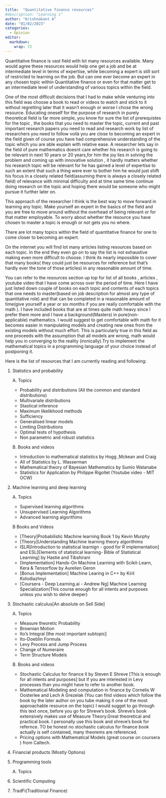 ```yaml
---
title:  "Quantitative finance resources"
#description: "Learning i"
author: "Krishnakant A"
date: "01/02/2023"
categories:
  - Opinion
editor: 
  markdown: 
    wrap: 72
---
```


Quantitative finance is vast field with lot many resources available.
Many would agree these resources would help one get a job and be at
intermediate level in terms of expertise, while becoming a expert is
still sort of restricted to learning on the job. But can one ever become
an expert in any chosen topic within Quantitative finance or even for
that matter get to an intermediate level of understanding of various
topics within the field.

<!-- Research education is far more clear in terms of becoming an expert.There is definite list of resources available for one to master which coupled with reading and and publishing high quality research papers pushes one to the top.Any choice of standard book in the field of  let's say Algebraic geometry one can easily find out the pre-requistes , the standard books to complete or courses to undertake  and list of researchers to follow , at the same time devoting enough time to research personally and one can say depending on the research or the capability to explain each topic with ease whether  one is close to becoming a expert or not.That is to say one can decide with great ease whether one is an expert or not.and this possibility of clarity was one of the  many things  that had pushed me towards pursuing research in a purely theoretical research field knowing one day i could become one myself. Though I didnt pursue it and thats another matter. -->

<!-- I find that sort of clarity lacks in the field of quantitative finance. There is no consensus on what is essential and one is forced to choose very early on what kind of role one wishes to pursue  within this field. The job description for majority of quantitative roles are absolutely unclear and even if one were to master each and every topic  that could ever come up in any job description there is still no guarantee  that in the end at the job that  you would ever to make use most of  the things that were in the  job description, similar to DSA being asked in interviews for software engineering roles while at the job the hired engineer majority of the time writing packages , re-factoring code and testing where he hardly gets to implement the things that he was interviewed on. -->

<!-- Lets say we convince ourselves that the field is new and its impact and role within finance yet to be decisively determined hence recruiters try to find a candidate who knows almost everything at least at the basic level  closely related with the field which is reflected in the job description and  with a certain background . So that he can make use of knowledge he has in a  way to tackle and solve a problem at hand. -->

<!-- ### -->

One of the most difficult decisions that I had to make while venturing
into this field was choose a book to read or videos to watch and stick
to it without regretting later that it wasn't enough or worse I chose
the wrong resource. Educating oneself for the purpose of research in
purely theoretical field is far more simple, you know for sure the list
of prerequistes for the topic , the books that you need to master the
topic, current and past important research papers you need to read and
research work by list of researchers you need to follow voilà you are
close to becoming an expert in the field given of course you have had
comprehensive understanding of the topic which you are able explain with
relative ease. A researcher lets say in the field of pure mathematics
doesnt care whether his research is going to be relevant in next 10
years or 20 years,for him the joy lies in solving the problem and coming
up with innovative solution , it hardly matters whether his research
topic will be relevant for he has gained a level of expertise to such an
extent that such a thing were ever to bother him he would just shift his
focus in a closely related field(assuming there is always a closely
related field) of relevance with minimal difficulty and at time same
time continue doing research on the topic and hoping there would be
someone who might pursue it further later on.

This approach of the researcher I think is the best way to move forward
in learning any topic. Make yourself an expert in the basics of the
field and you are free to move around without the overhead of being
relevant or for that matter employable. To worry about whether the
resource you have chosen to master a topic is enough or not gets you no
where.
<!-- Surely one can make a case where one builds up expertise one single topic and follow a similar path to that of research education. But the primary motivation is fundamentally different. In the former becoming an expert may give the same joy and satisfaction that a rese -->

There are lot many topics within the field of quantitative finance for
one to come closer to becoming an expert.

On the internet you will find lot many articles listing resources based
on each topic. In the end they even go on to say the list is not
exhaustive making even more difficult to choose. I think its nearly
impossible to cover that many books( they could just be resources for
reference but that's hardly ever the tone of those articles) in any
reasonable amount of time.

You can refer to the resources section up top for list of all books , articles , youtube video that I have come across over the period of time. Here I have just listed down couple of books on each topic
and contents of each topics that one needs to master(based on job
description for almost any type of quantitative role) and that can be
completed in a reasonable amount of time(give yourself a year or six months if you are really comfortable with the math ). I have included books that are
at times quite math heavy since I prefer them more and I have a
background(Masters) in pure(non-applicable) mathematics. I would suggest
to get comfortable with math for it becomes easier in manipulating
models and creating new ones from the existing models without much
effort. This is particularly true in this field as one proceeds with the
assumption that all models are wrong, math would help you in converging
to the reality (ironically).Try to implement the mathematical topics in a programming language of your choice instead of postponing it.

Here is the list of resources that I am currently reading and following:

1.  Statistics and probability

    A. Topics

      * Probability and distributions (All the common and standard distributions) 
      * Multivariate distributions
      * Stastical inference
      * Maximum likelikhood methods
      * Sufficiency
      * Generalised linear models
      * Limiting Distributions
      * Optimal tests of hypothesis
      * Non parametric and robust statistics
      

    B. Books and videos
      * Introduction to mathematical statistics by Hogg ,Mckean and Craig
      * All of Statistics by L. Wasserman 
      * Mathematical theory of Bayesian Mathematics by Sumio Watanabe
      * Statistics for Application by Philippe Rigollet (Youtube video - MIT OCW) 
2.  Machine learning and deep learning
      
    A. Topics
        
      * Supervised learning algorithms 
      * Unsupervised Learning Algorithms
      * Advanced learning algorithims
      
    B Books and Videos
      
      * [Theory]Probabilistic Machine learning Book 1 by Kevin Murphy 
      * [Theory]Understanding Machine learning theory algorithims 
      * ISLR[Introduction to statistical learnign - good for R implementation] and ESL[Elements of statistical learning- Bible of Statistical Learning] by Hastie and Tibshirani
      * [Implementation] Hands-On Machine Learning with Scikit-Learn, Kera & Tensorflow by Aurelien Geron
      * [Bonus Implementation] Machine Learing in C++ by Kiril Kolodiazhnyi
      * [Coursera - Deep Learning.ai - Andrew Ng] Machine Learning Specialization(This course enough for all intents and purposes unless you wish to delve deeper)
        
3.  Stochastic calculus[An absolute on Sell Side]
    
    A. Topics
       
       * Measure theoretic Probability 
       * Brownian Motion
       * Ito's Integral [the most important subtopic]
       * Ito-Doeblin Formula
       * Levy Process and Jump Process
       * Change of Numeraire
       * Term Structure Models
       
    B. Books and videos
        
      * Stochastic Calculus for finance II by Steven E Shreve [This is enough for all intents and purposes] but if you are interested in Levy processes than you might have to refer to another book.
      * Mathematical Modeling and computation in finance by Cornelis W Oosterlee and Lech A Grezelak (You can find videos which follow the book by the later author on you tube making it one of the most approachable resource on the topic) I would sugget to go through this text once, before you go for Shreve's book. Shreve's book extensively makes use of Measure Theory.Great theoretical and practical book. I personally use this book and shreve's book for refernce. TO be honest no stochastic calculus for finance book actually is self contained, many theorems are referenced.
      * Pricing options with Mathematical Models (great course on coursera ) from Caltech.
      

      

4.  Financial products (Mostly Options)

5.  Programming tools

    A. Topics
    

6.  Scientific Computing

7.  TradFi(Traditional Finance)